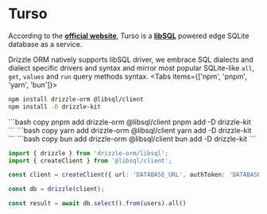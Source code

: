 
# Turso
According to the **[official website](https://turso.tech/drizzle)**, 
Turso is a **[libSQL](https://github.com/libsql/libsql)** powered edge SQLite database as a service.
  
Drizzle ORM natively supports libSQL driver, 
we embrace SQL dialects and dialect specific drivers and syntax and mirror most popular 
SQLite-like `all`, `get`, `values` and `run` query methods syntax. 
<Tabs items={['npm', 'pnpm', 'yarn', 'bun']}>
<Tab>
```bash copy
npm install drizzle-orm @libsql/client
npm install -D drizzle-kit 
```
</Tab>
<Tab>
```bash copy
pnpm add drizzle-orm @libsql/client
pnpm add -D drizzle-kit 
```
</Tab>
<Tab>
```bash copy
yarn add drizzle-orm @libsql/client
yarn add -D drizzle-kit 
```
</Tab>
<Tab>
```bash copy
bun add drizzle-orm @libsql/client
bun add -D drizzle-kit 
```
</Tab>
</Tabs>

```typescript copy
import { drizzle } from 'drizzle-orm/libsql';
import { createClient } from '@libsql/client';

const client = createClient({ url: 'DATABASE_URL', authToken: 'DATABASE_AUTH_TOKEN' });

const db = drizzle(client);

const result = await db.select().from(users).all()
```